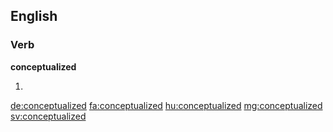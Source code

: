 ==English==

===Verb===
'''conceptualized'''

# {{past of|conceptualize}}

[[de:conceptualized]]
[[fa:conceptualized]]
[[hu:conceptualized]]
[[mg:conceptualized]]
[[sv:conceptualized]]